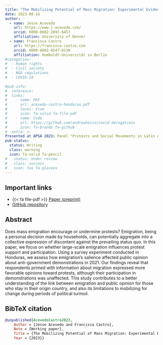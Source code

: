 ---
title: "The Mobilizing Potential of Mass Migration: Experimental Evidence from Honduras"
date: 2023-08-16
author:
  - name: Jesse Acevedo
    url: https://www.j-acevedo.com/
    orcid: 0000-0002-2897-6457
    affiliation: University of Denver
  - name: Francisca Castro
    url: https://francisca-castro.com
    orcid: 0000-0002-9547-0130
    affiliation: Humboldt-Universität zu Berlin
#categories:
#  - Human rights
#  - Civil society
#  - NGO regulations
#  - COVID-19
  
#pub-info:
#  reference:
#  links:
#    - name: PDF
#      url: acevedo-castro-honduras.pdf
#      local: true
#      icon: fa-solid fa-file-pdf
#    - name: Code
#      url: https://github.com/andrewheiss/covid-derogations
#      icon: fa-brands fa-github
#  extra: >-
Presented at APSA 2023: Panel "Protests and Social Movements in Latin America" (Full paper panel)
pub-status: 
  status: Writing
  class: warning
  icon: fa-solid fa-pencil
#   status: Under review
#   class: success
#   icon: fas fa-glasses
---

## Important links

-   {{< fa file-pdf >}} [Paper (preprint)](acevedo-castro-honduras-v2.pdf)
-   <i class="fa-brands fa-github"></i> [GitHub repository]()

## Abstract

Does mass emigration encourage or undermine protests? Emigration, being a personal decision made by households, can potentially aggregate into a collective expression of discontent against the prevailing status quo. In this paper, we focus on whether large-scale emigration influences protest support and participation. Using a survey experiment conducted in Honduras, we assess how emigration's salience affected public opinion about anti-government demonstrations in 2021. Our findings reveal that respondents primed with information about migration expressed more favorable opinions toward protests, although their participation in demonstrations was unaffected. This study contributes to a better understanding of the link between emigration and public opinion for those who stay in their origin country, and also its limitations to mobilizing for change during periods of political turmoil.

## BibTeX citation

``` bibtex
@unpublished{AcevedoCastro2023,
    Author = {Jesse Acevedo and Francisca Castro},
    Note = {Working paper},
    Title = {The Mobilizing Potential of Mass Migration: Experimental Evidence from Honduras},
    Year = {2023}}
```
